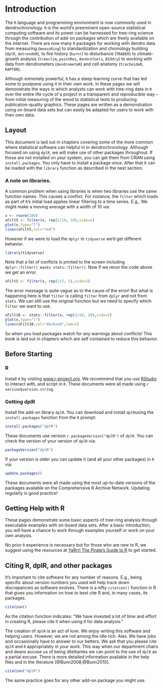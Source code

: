 # Introduction

The `R` language and programming environment is now commonly used in dendrochronology. `R` is the world's  preeminent open-source statistical computing software and its power can be harnessed for tree-ring science through the contribution of add-on packages which are freely available on the internet. There are now many `R` packages for working with dendro data from measuring (`measuRing`) to standardization and chronology building (`dplR`, `detrendeR`), to fire history (`burnr`) to disturbance (`TRADER`) to climate-growth analysis (`treeclim`, `pointRes`, `dendroTools`, `BIOdry`) to working with data from dendrometers (`dendrometeR`) and cell anatomy (`tracheideR`, `RAPTOR`). 

Although extremely powerful, `R` has a steep learning curve that has led some to postpone using it in their own work. In these pages we will demonstrate the ways in which analysts can work with tree-ring data in `R` over the entire life cycle of a project in a transparent and reproducible way -- from initial measuring of the wood to statistical tests to producing publication-quality graphics.  These pages are written as a demonstration using on-board data sets but can easily be adapted for users to work with their own data.

## Layout
This document is laid out in chapters covering some of the more common where statistical software can helpful in in dendrochronology. Although focused on using `dplR`, we will make use of other packages throughout. If those are not installed on your system, you can get them from CRAN using `install.packages`. You only have to install a package once. After that it can be loaded with the `library` function as described in the next section.

### A note on libraries. 

A common problem when using libraries is when two libraries use the same function  names. This causes a conflict. For instance, the `filter` which loads as part of `R`'s initial load applies linear filtering to a time series. E.g., We might make a moving average with a width of 10 via:

```r
x <- rnorm(100)
xFilt5 <- filter(x, rep(1/10, 10),side=2)
plot(x,type="l")
lines(xFilt5,col="red")
```

However if we were to load the `dplyr` in `tidyverse` we'd get different behavior.

```r
library(tidyverse)
```

Note that a list of conflicts is printed to the screen including `dplyr::filter() masks stats::filter()`. Now if we rerun the code above we get an error.

```r
xFilt5 <- filter(x, rep(1/5, 5),side=2)
```

The error message is quite vague as to the cause of the error! But what is happening here is that `filter` is calling `filter` from `dplyr` and not from `stats`. We can still use the original function but we need to specify which `filter` we want to use.

```r
xFilt10 <- stats::filter(x, rep(1/10, 10),side=2)
plot(x,type="l")
lines(xFilt10,col="darkred",lwd=2)
```

So when you load packages watch for any warnings about conflicts! This book is laid out in chapters which are self contained to reduce this behavior.

## Before Starting

### R

Install `R` by visiting [www.r-project.org](https://www.r-project.org/). 
We recommend that you use [RStudio](https://www.rstudio.com/) to interact with, and script in `R`. These documents were all made using `r version$version.string`.

### Getting dplR

Install the add-on library `dplR`. You can download and install `dplR `using the `install.packages` function from the `R` prompt:
```r
install.packages("dplR")
```

These documents use version `r packageVersion("dplR")` of `dplR`. You can check the version of your version of `dplR` via:

```r
packageVersion("dplR")
```

If your version is older you can update it (and all your other packages) in `R` via:
```r
update.packages()
```

These documents were all made using the most up-to-date versions of the packages available on the Comprehensive R Archive Network. Updating regularly is good practice!

## Getting Help with R
These pages demonstrate some basic aspects of tree-ring analysis through executable examples with on-board data sets. After a basic introduction, you will have a chance to work through examples yourself or work on your own analysis. 

No prior `R` experience is necessary but for those who are new to R, we suggest using the resources at [YaRrr! The Pirate’s Guide to R](https://bookdown.org/ndphillips/YaRrr/) to get started.

## Citing R, dplR, and other packages

It's important to cite software for any number of reasons. E.g., being specific about version numbers you used will help track down discrepancies as software evolves. There is a nifty  `citation()` function in R that gives you information on how to best cite R and, in many cases, its packages. 

```r
citation()

```

As the citation function indicates: "We have invested a lot of time and effort in creating R, please cite it when using it for data analysis." 

The creation of `dplR` is an act of love. We enjoy writing this software and  helping users. However, we are not among the idle rich. Alas. We have jobs and occasionally have to answer to our betters.  We ask that you please cite `dplR` and `R` appropriately in your work. This way when our department chairs and deans accuse us of being dilettantes we can point to the use of `dplR` as a partial excuse. There is more detailed information available in the help files and in the literature [@Bunn2008;@Bunn2010]. 

```r
citation("dplR")
```


The same practice goes for any other add-on package you might use.



